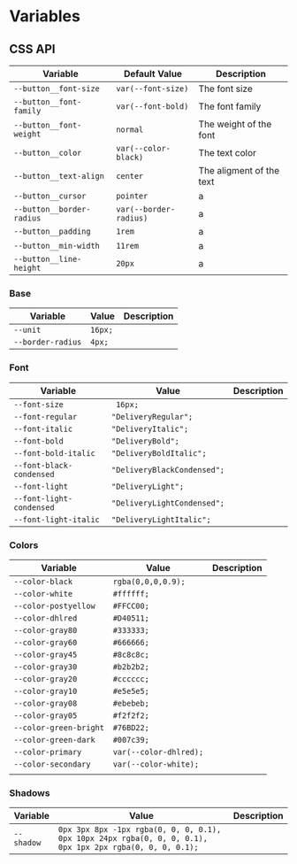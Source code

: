 <!--- Checkbox.stories.mdx -->


<Meta title="00_Theme/Variables" component={null} />

# Variables


## CSS API

| Variable                  | Default Value          | Description              |
|---------------------------|------------------------|--------------------------|
| `--button__font-size`     | `var(--font-size)`     | The font size            |
| `--button__font-family`   | `var(--font-bold)`     | The font family          |
| `--button__font-weight`   | `normal`               | The weight of the font   |
| `--button__color`         | `var(--color-black)`   | The text color           |
| `--button__text-align`    | `center`               | The aligment of the text |
| `--button__cursor`        | `pointer`              | a                        |
| `--button__border-radius` | `var(--border-radius)` | a                        |
| `--button__padding`       | `1rem`                 | a                        |
| `--button__min-width`     | `11rem`                | a                        |
| `--button__line-height`   | `20px`                 | a                        |

### Base

| Variable          | Value   | Description |
|-------------------|---------|-------------|
| `--unit`          | `16px;` |             |
| `--border-radius` | `4px;`  |             |


### Font

| Variable                 | Value                       | Description |
|--------------------------|-----------------------------|-------------|
| `--font-size`            | ` 16px;`                    |             |
| `--font-regular`         | `"DeliveryRegular";`        |             |
| `--font-italic`          | `"DeliveryItalic"; `        |             |
| `--font-bold`            | `"DeliveryBold";`           |             |
| `--font-bold-italic`     | `"DeliveryBoldItalic";`     |             |
| `--font-black-condensed` | `"DeliveryBlackCondensed";` |             |
| `--font-light`           | `"DeliveryLight";`          |             |
| `--font-light-condensed` | `"DeliveryLightCondensed";` |             |
| `--font-light-italic`    | `"DeliveryLightItalic";`    |             |


### Colors

| Variable               | Value                  | Description |
|------------------------|------------------------|-------------|
| `--color-black`        | `rgba(0,0,0,0.9);`     |             |
| `--color-white`        | `#ffffff;`             |             |
| `--color-postyellow`   | `#FFCC00;`             |             |
| `--color-dhlred`       | `#D40511;`             |             |
| `--color-gray80`       | `#333333;`             |             |
| `--color-gray60`       | `#666666;`             |             |
| `--color-gray45`       | `#8c8c8c;`             |             |
| `--color-gray30`       | `#b2b2b2;`             |             |
| `--color-gray20`       | `#cccccc;`             |             |
| `--color-gray10`       | `#e5e5e5;`             |             |
| `--color-gray08`       | `#ebebeb;`             |             |
| `--color-gray05`       | `#f2f2f2;`             |             |
| `--color-green-bright` | `#76BD22;`             |             |
| `--color-green-dark`   | `#007c39;`             |             |
| `--color-primary`      | `var(--color-dhlred);` |             |
| `--color-secondary`    | `var(--color-white);`  |             |
|                        |                        |             |


### Shadows

| Variable   | Value                                                                                                    | Description |
|------------|----------------------------------------------------------------------------------------------------------|-------------|
| `--shadow` | `0px 3px 8px -1px rgba(0, 0, 0, 0.1), 0px 10px 24px rgba(0, 0, 0, 0.1), 0px 1px 2px rgba(0, 0, 0, 0.1);` |             |
